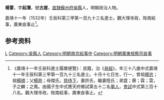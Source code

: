 {{明清人物信息框
| 姓名 = 楊雷
| 原名 =
| 圖片名稱= 
| 圖片大小 =
| 圖片說明 = 
| 最高職務 = 廣東按察使司僉事
| 國家 = 大明 
| 爵位 =
| 籍貫 = [[南直隸|直隸]][[蘇州府|蘇州府]][[吳縣|吳縣]]
| 族裔 = 
| 字號 = 字起潛，號古崖
| 諡號 =
| 出生日期 = 十月十七日
| 出生地點 =
| 逝世日期 = 卒年不詳
| 逝世地點 =
| 墓葬 =
| 配偶 = 許氏、陸氏
| 親屬 = 曾祖[[楊忠|楊忠]]，祖[[楊順|楊順]]，父[[楊昻|楊昻]]，母傑氏
| 出身 =
* 嘉靖十一年壬辰科同進士出身
| 經歷 =
| 著作 =  
}}
'''楊雷'''{{BD|1495年||？年||}}，字'''起潛'''，號'''古崖'''，[[南直隸|直隸]][[蘇州府|蘇州府]][[吳縣|吳縣]]人，明朝政治人物。

嘉靖十一年（1532年）壬辰科第三甲第一百九十三名進士。觀大理寺政，陛南給事，廣東僉事止<ref>《嘉靖十一年壬辰科進士履曆便覽》：民籍，治《[[易經|易經]]》，年三十八歲中式嘉靖十一年壬辰科第三甲第一百九十三名進士。十月十七日生，行一，曾祖[[楊忠|楊忠]]；祖[[楊順|楊順]]；父[[楊昻|楊昻]]；母傑氏。[[慈侍下|慈侍下]]，妻許氏，繼妻陸氏；弟霆；霽；霖；雲，子之麟；之鳳。由國子生中式應天府鄉試第五十二名[[舉人|舉人]]，[[會試|會試]]中式第三百十八名。觀大理寺政，陛南給事，廣東僉事止。</ref>。

== 参考资料 ==
{{reflist}}

{{嘉靖十一年壬辰科殿试金榜}}

{{Authority control}}
{{DEFAULTSORT:Yang楊}}
[[Category:杨姓|L]]
[[Category:吳縣人|Category:吳縣人]]
[[Category:明朝南京給事中|Category:明朝南京給事中]]
[[Category:明朝廣東按察司僉事|Category:明朝廣東按察司僉事]]


{{明朝人物小作品}}